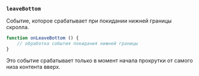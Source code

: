 ### `leaveBottom`

Событие, которое срабатывает при покидании нижней границы скролла.

```ts
function onLeaveBottom () {
    // обработка события покидания нижней границы
}
```

Это событие срабатывает только в момент начала прокрутки от самого низа контента вверх.
